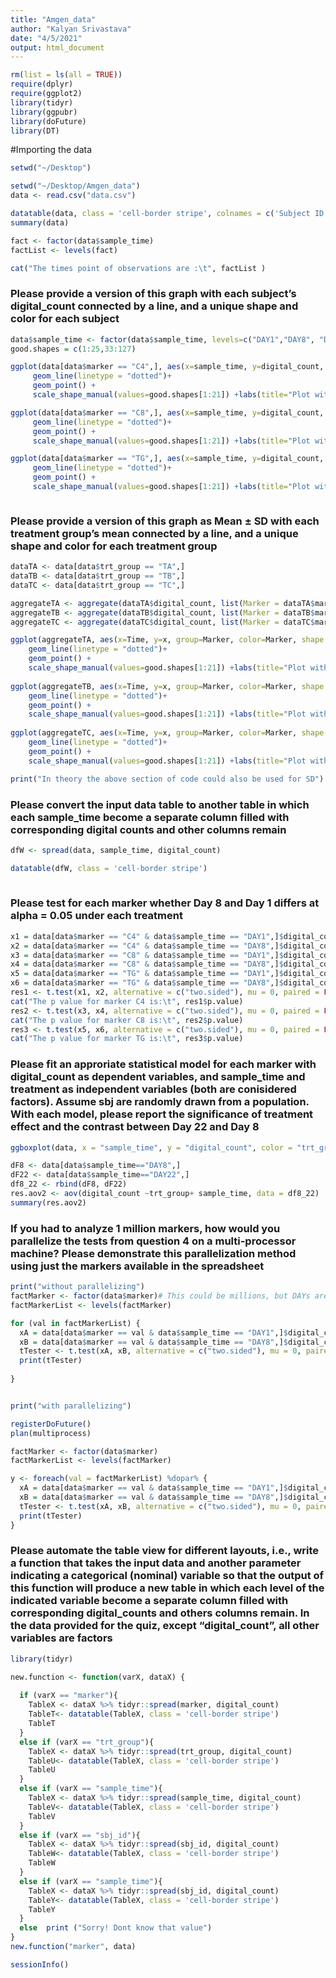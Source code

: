 ```yaml
---
title: "Amgen_data"
author: "Kalyan Srivastava"
date: "4/5/2021"
output: html_document
---
```



```r
rm(list = ls(all = TRUE))
require(dplyr)
require(ggplot2)
library(tidyr)
library(ggpubr)
library(doFuture)
library(DT)

```
#Importing the data

```r
setwd("~/Desktop")

setwd("~/Desktop/Amgen_data")
data <- read.csv("data.csv")

datatable(data, class = 'cell-border stripe', colnames = c('Subject ID', 'Time Point', 'Values', 'Markers', 'Treatment Group'))
summary(data)

fact <- factor(data$sample_time)
factList <- levels(fact)

cat("The times point of observations are :\t", factList )
```
### Please provide a version of this graph with each subject’s digital_count connected by a line, and a unique shape and color for each subject

```r

data$sample_time <- factor(data$sample_time, levels=c("DAY1","DAY8", "DAY15", "DAY22", "DAY29"))
good.shapes = c(1:25,33:127)

ggplot(data[data$marker == "C4",], aes(x=sample_time, y=digital_count, group=sbj_id, color=sbj_id, shape = sbj_id)) +
     geom_line(linetype = "dotted")+
     geom_point() + 
     scale_shape_manual(values=good.shapes[1:21]) +labs(title="Plot with marker C4", x ="Time", y = "Count")

ggplot(data[data$marker == "C8",], aes(x=sample_time, y=digital_count, group=sbj_id, color=sbj_id, shape = sbj_id)) +
     geom_line(linetype = "dotted")+
     geom_point() + 
     scale_shape_manual(values=good.shapes[1:21]) +labs(title="Plot with marker C8", x ="Time", y = "Count")

ggplot(data[data$marker == "TG",], aes(x=sample_time, y=digital_count, group=sbj_id, color=sbj_id, shape = sbj_id)) +
     geom_line(linetype = "dotted")+
     geom_point() + 
     scale_shape_manual(values=good.shapes[1:21]) +labs(title="Plot with marker TG", x ="Time", y = "Count")
```
```r
```
### Please provide a version of this graph as Mean ± SD with each treatment group’s mean connected by a line, and a unique shape and color for each treatment group
```r
dataTA <- data[data$trt_group == "TA",]
dataTB <- data[data$trt_group == "TB",]
dataTC <- data[data$trt_group == "TC",]

aggregateTA <- aggregate(dataTA$digital_count, list(Marker = dataTA$marker, Time = dataTA$sample_time), mean)
aggregateTB <- aggregate(dataTB$digital_count, list(Marker = dataTB$marker, Time = dataTB$sample_time), mean)
aggregateTC <- aggregate(dataTC$digital_count, list(Marker = dataTC$marker, Time = dataTC$sample_time), mean)

ggplot(aggregateTA, aes(x=Time, y=x, group=Marker, color=Marker, shape = Marker)) +
    geom_line(linetype = "dotted")+
    geom_point() + 
    scale_shape_manual(values=good.shapes[1:21]) +labs(title="Plot with marker TA", x ="Time", y = "Mean")
    
ggplot(aggregateTB, aes(x=Time, y=x, group=Marker, color=Marker, shape = Marker)) +
    geom_line(linetype = "dotted")+
    geom_point() + 
    scale_shape_manual(values=good.shapes[1:21]) +labs(title="Plot with marker TB", x ="Time", y = "Mean")
    
ggplot(aggregateTC, aes(x=Time, y=x, group=Marker, color=Marker, shape = Marker)) +
    geom_line(linetype = "dotted")+
    geom_point() + 
    scale_shape_manual(values=good.shapes[1:21]) +labs(title="Plot with marker TC", x ="Time", y = "Mean")

print("In theory the above section of code could also be used for SD")

```
### Please convert the input data table to another table in which each sample_time become a separate column filled with corresponding digital counts and other columns remain
```r

dfW <- spread(data, sample_time, digital_count) 

datatable(dfW, class = 'cell-border stripe')
 
```
### Please test for each marker whether Day 8 and Day 1 differs at alpha = 0.05 under each treatment

```r
x1 = data[data$marker == "C4" & data$sample_time == "DAY1",]$digital_count
x2 = data[data$marker == "C4" & data$sample_time == "DAY8",]$digital_count
x3 = data[data$marker == "C8" & data$sample_time == "DAY1",]$digital_count
x4 = data[data$marker == "C8" & data$sample_time == "DAY8",]$digital_count
x5 = data[data$marker == "TG" & data$sample_time == "DAY1",]$digital_count
x6 = data[data$marker == "TG" & data$sample_time == "DAY8",]$digital_count
res1 <- t.test(x1, x2, alternative = c("two.sided"), mu = 0, paired = FALSE, conf.level = 0.95)
cat("The p value for marker C4 is:\t", res1$p.value)
res2 <- t.test(x3, x4, alternative = c("two.sided"), mu = 0, paired = FALSE, conf.level = 0.95)
cat("The p value for marker C8 is:\t", res2$p.value)
res3 <- t.test(x5, x6, alternative = c("two.sided"), mu = 0, paired = FALSE, conf.level = 0.95)
cat("The p value for marker TG is:\t", res3$p.value)
```


### Please fit an approriate statistical model for each marker with digital_count as dependent variables, and sample_time and treatment as independent variables (both are conisidered factors). Assume sbj are randomly drawn from a population. With each model, please report the significance of treatment effect and the contrast between Day 22 and Day 8
```r
ggboxplot(data, x = "sample_time", y = "digital_count", color = "trt_group")

dF8 <- data[data$sample_time=="DAY8",]
dF22 <- data[data$sample_time=="DAY22",]
df8_22 <- rbind(dF8, dF22)
res.aov2 <- aov(digital_count ~trt_group+ sample_time, data = df8_22)
summary(res.aov2)

```
### If you had to analyze 1 million markers, how would you parallelize the tests from question 4 on a multi-processor machine? Please demonstrate this parallelization method using just the markers available in the spreadsheet
```r

print("without parallelizing")
factMarker <- factor(data$marker)# This could be millions, but DAYs are fixed
factMarkerList <- levels(factMarker)

for (val in factMarkerList) {
  xA = data[data$marker == val & data$sample_time == "DAY1",]$digital_count
  xB = data[data$marker == val & data$sample_time == "DAY8",]$digital_count
  tTester <- t.test(xA, xB, alternative = c("two.sided"), mu = 0, paired = FALSE, conf.level = 0.95)
  print(tTester)
  
}


print("with parallelizing")

registerDoFuture()
plan(multiprocess)

factMarker <- factor(data$marker)
factMarkerList <- levels(factMarker)

y <- foreach(val = factMarkerList) %dopar% {
  xA = data[data$marker == val & data$sample_time == "DAY1",]$digital_count
  xB = data[data$marker == val & data$sample_time == "DAY8",]$digital_count
  tTester <- t.test(xA, xB, alternative = c("two.sided"), mu = 0, paired = FALSE, conf.level = 0.95)
  print(tTester)
}

```
### Please automate the table view for different layouts, i.e., write a function that takes the input data and another parameter indicating a categorical (nominal) variable so that the output of this function will produce a new table in which each level of the indicated variable become a separate column filled with corresponding digital_counts and others columns remain. In the data provided for the quiz, except "digital_count", all other variables are factors
```r
library(tidyr)

new.function <- function(varX, dataX) {
  
  if (varX == "marker"){
    TableX <- dataX %>% tidyr::spread(marker, digital_count)
    TableT<- datatable(TableX, class = 'cell-border stripe')
    TableT
  }
  else if (varX == "trt_group"){
    TableX <- dataX %>% tidyr::spread(trt_group, digital_count)
    TableU<- datatable(TableX, class = 'cell-border stripe')
    TableU
  }
  else if (varX == "sample_time"){
    TableX <- dataX %>% tidyr::spread(sample_time, digital_count)
    TableV<- datatable(TableX, class = 'cell-border stripe')
    TableV
  }
  else if (varX == "sbj_id"){
    TableX <- dataX %>% tidyr::spread(sbj_id, digital_count)
    TableW<- datatable(TableX, class = 'cell-border stripe')
    TableW
  }                                                                                                                                                                                                                                                
  else if (varX == "sample_time"){
    TableX <- dataX %>% tidyr::spread(sbj_id, digital_count)
    TableY<- datatable(TableX, class = 'cell-border stripe')
    TableY
  }
  else  print ("Sorry! Dont know that value")
}
new.function("marker", data)
```
```r
sessionInfo()
```